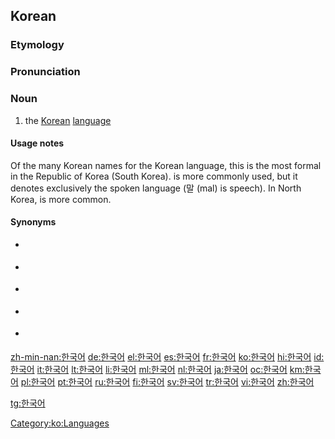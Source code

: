 ==Korean==

===Etymology===
{{ko-etym-Sino|韓國|Korea ([[한국]])|語|language ([[어]])}}

===Pronunciation===
{{ko-pron/auto|l=y}}

===Noun===
{{ko-noun|hanja=韓國語}}

# the [[Korean]] [[language]]

====Usage notes====
Of the many Korean names for the Korean language, this is the most formal in the Republic of Korea (South Korea). {{ko-l|한국말}} is more commonly used, but it denotes exclusively the spoken language (말 (mal) is speech). In North Korea, {{ko-l|조선말}} is more common.

====Synonyms====
* {{ko-l|한국말||Korean spoken language}} {{qualifier|broadly}}
* {{ko-l|우리말||our spoken language}} {{qualifier|broadly}}
* {{ko-l|조선어||Joseoneo}} {{qualifier|broadly}}
* {{ko-l|조선말||4=朝鮮말}} {{qualifier|broadly}}
* {{ko-l|고려말||4=高麗말}} {{qualifier|broadly}}

[[Category:ko:Languages]]

[[zh-min-nan:한국어]]
[[de:한국어]]
[[el:한국어]]
[[es:한국어]]
[[fr:한국어]]
[[ko:한국어]]
[[hi:한국어]]
[[id:한국어]]
[[it:한국어]]
[[lt:한국어]]
[[li:한국어]]
[[ml:한국어]]
[[nl:한국어]]
[[ja:한국어]]
[[oc:한국어]]
[[km:한국어]]
[[pl:한국어]]
[[pt:한국어]]
[[ru:한국어]]
[[fi:한국어]]
[[sv:한국어]]
[[tr:한국어]]
[[vi:한국어]]
[[zh:한국어]]

[[tg:한국어]]